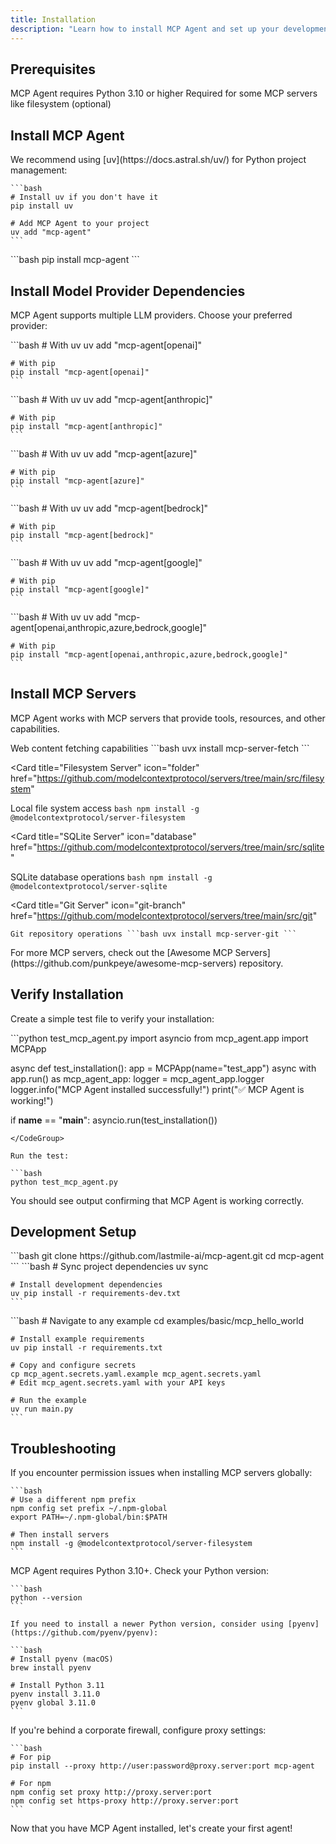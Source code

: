 ```yaml
---
title: Installation
description: "Learn how to install MCP Agent and set up your development environment."
---
```


## Prerequisites

<CardGroup cols={2}>
  <Card title="Python 3.10+" icon="python">
    MCP Agent requires Python 3.10 or higher
  </Card>
  <Card title="Node.js" icon="node-js">
    Required for some MCP servers like filesystem (optional)
  </Card>
</CardGroup>

## Install MCP Agent

<Tabs>
  <Tab title="uv (Recommended)">
    We recommend using [uv](https://docs.astral.sh/uv/) for Python project management:

    ```bash
    # Install uv if you don't have it
    pip install uv

    # Add MCP Agent to your project
    uv add "mcp-agent"
    ```

  </Tab>
  <Tab title="pip">
    ```bash
    pip install mcp-agent
    ```
  </Tab>
</Tabs>

## Install Model Provider Dependencies

MCP Agent supports multiple LLM providers. Choose your preferred provider:

<AccordionGroup>
  <Accordion title="OpenAI">
    ```bash
    # With uv
    uv add "mcp-agent[openai]"

    # With pip
    pip install "mcp-agent[openai]"
    ```

  </Accordion>

  <Accordion title="Anthropic">
    ```bash
    # With uv
    uv add "mcp-agent[anthropic]"

    # With pip
    pip install "mcp-agent[anthropic]"
    ```

  </Accordion>

  <Accordion title="Azure OpenAI">
    ```bash
    # With uv
    uv add "mcp-agent[azure]"

    # With pip
    pip install "mcp-agent[azure]"
    ```

  </Accordion>

  <Accordion title="AWS Bedrock">
    ```bash
    # With uv
    uv add "mcp-agent[bedrock]"

    # With pip
    pip install "mcp-agent[bedrock]"
    ```

  </Accordion>

  <Accordion title="Google Gemini">
    ```bash
    # With uv
    uv add "mcp-agent[google]"

    # With pip
    pip install "mcp-agent[google]"
    ```

  </Accordion>

  <Accordion title="All Providers">
    ```bash
    # With uv
    uv add "mcp-agent[openai,anthropic,azure,bedrock,google]"

    # With pip
    pip install "mcp-agent[openai,anthropic,azure,bedrock,google]"
    ```

  </Accordion>
</AccordionGroup>

## Install MCP Servers

MCP Agent works with MCP servers that provide tools, resources, and other capabilities.

<CardGroup cols={2}>
  <Card
    title="Fetch Server"
    icon="globe"
    href="https://github.com/modelcontextprotocol/servers/tree/main/src/fetch"
  >
    Web content fetching capabilities ```bash uvx install mcp-server-fetch ```
  </Card>

<Card
  title="Filesystem Server"
  icon="folder"
  href="https://github.com/modelcontextprotocol/servers/tree/main/src/filesystem"
>
  Local file system access ```bash npm install -g
  @modelcontextprotocol/server-filesystem ```
</Card>

<Card
  title="SQLite Server"
  icon="database"
  href="https://github.com/modelcontextprotocol/servers/tree/main/src/sqlite"
>
  SQLite database operations ```bash npm install -g
  @modelcontextprotocol/server-sqlite ```
</Card>

  <Card
    title="Git Server"
    icon="git-branch"
    href="https://github.com/modelcontextprotocol/servers/tree/main/src/git"
  >
    Git repository operations ```bash uvx install mcp-server-git ```
  </Card>
</CardGroup>

<Info>
  For more MCP servers, check out the [Awesome MCP
  Servers](https://github.com/punkpeye/awesome-mcp-servers) repository.
</Info>

## Verify Installation

Create a simple test file to verify your installation:

<CodeGroup>
```python test_mcp_agent.py
import asyncio
from mcp_agent.app import MCPApp

async def test_installation():
app = MCPApp(name="test_app")
async with app.run() as mcp_agent_app:
logger = mcp_agent_app.logger
logger.info("MCP Agent installed successfully!")
print("✅ MCP Agent is working!")

if **name** == "**main**":
asyncio.run(test_installation())

````
</CodeGroup>

Run the test:

```bash
python test_mcp_agent.py
````

<Check>
  You should see output confirming that MCP Agent is working correctly.
</Check>

## Development Setup

<Steps>
  <Step title="Clone the Repository">
    ```bash
    git clone https://github.com/lastmile-ai/mcp-agent.git
    cd mcp-agent
    ```
  </Step>
  
  <Step title="Install Dependencies">
    ```bash
    # Sync project dependencies
    uv sync

    # Install development dependencies
    uv pip install -r requirements-dev.txt
    ```

  </Step>
  
  <Step title="Run Examples">
    ```bash
    # Navigate to any example
    cd examples/basic/mcp_hello_world

    # Install example requirements
    uv pip install -r requirements.txt

    # Copy and configure secrets
    cp mcp_agent.secrets.yaml.example mcp_agent.secrets.yaml
    # Edit mcp_agent.secrets.yaml with your API keys

    # Run the example
    uv run main.py
    ```

  </Step>
</Steps>

## Troubleshooting

<AccordionGroup>
  <Accordion title="Permission Issues with MCP Servers">
    If you encounter permission issues when installing MCP servers globally:

    ```bash
    # Use a different npm prefix
    npm config set prefix ~/.npm-global
    export PATH=~/.npm-global/bin:$PATH

    # Then install servers
    npm install -g @modelcontextprotocol/server-filesystem
    ```

  </Accordion>

  <Accordion title="Python Version Issues">
    MCP Agent requires Python 3.10+. Check your Python version:

    ```bash
    python --version
    ```

    If you need to install a newer Python version, consider using [pyenv](https://github.com/pyenv/pyenv):

    ```bash
    # Install pyenv (macOS)
    brew install pyenv

    # Install Python 3.11
    pyenv install 3.11.0
    pyenv global 3.11.0
    ```

  </Accordion>

  <Accordion title="Network Issues">
    If you're behind a corporate firewall, configure proxy settings:

    ```bash
    # For pip
    pip install --proxy http://user:password@proxy.server:port mcp-agent

    # For npm
    npm config set proxy http://proxy.server:port
    npm config set https-proxy http://proxy.server:port
    ```

  </Accordion>
</AccordionGroup>

<Card title="Next Steps" icon="arrow-right" href="/quickstart">
  Now that you have MCP Agent installed, let's create your first agent!
</Card>
